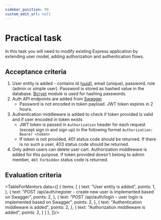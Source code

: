 ```yaml
---
sidebar_position: 99
custom_edit_url: null
---
```



# Practical task

In this task you will need to modify existing Express application by extending user model, adding authorization and authentication flows.

## Acceptance criteria
1. User entity is added - contains id ([uuid](https://www.npmjs.com/package/uuid)), email (unique), password, role (admin or simple user). Password is stored as hashed value in the database. [Bcrypt](https://www.npmjs.com/package/bcrypt) module is used for hashing passwords.
2. Auth API endpoints are added from [Swagger](https://git.epam.com/ld-global-coordinators/js-programs/nodejs-gmp-coursebook/-/blob/master/public-for-mentees/6-express-layered-architecture/swagger.yaml)
    - Password is not encoded in token payload. JWT token expires in 2 hours.
3. Authentication middleware is added to check if token provided is valid and if user encoded in token exists
    - JWT token is passed in `Authorization` header for each request (except sign in and sign up) in the following format `Authorization: Bearer <token>`
    - If token is not provided, 401 status code should be returned. If there is no such a user, 403 status code should be returned.
6. Only admin users can delete user cart. Authorization middleware is added for this purpose. If token provided doesn't belong to admin member, `403 Forbidden` status code is returned.

## Evaluation criteria

<TableForMentors data={[
  {
    items: [
      {
        text: "User entity is added",
        points: 1,
      },
      {
        text: "POST /api/auth/register - create new user is implemented based on Swagger",
        points: 2,
      },
      {
        text: "POST /api/auth/login - user login is implemented based on Swagger",
        points: 2,
      },
      {
        text: "Authentication middleware is added",
        points: 2,
      },
      {
        text: "Authorization middleware is added",
        points: 2,
      }
    ]
  },
]}/>